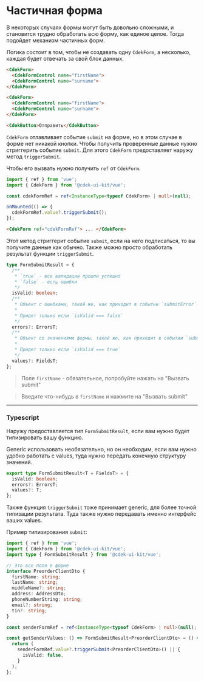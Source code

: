 
<Meta title="Form/CdekForm/PartialForm" />

# Частичная форма

В некоторых случаях формы могут быть довольно сложными, и становится трудно обработать всю форму, как
единое целое. Тогда подойдет механизм частичных форм.

Логика состоит в том, чтобы не создавать одну `CdekForm`, а несколько, каждая будет отвечать за свой
блок данных.

```html dark
<CdekForm>
  <CdekFormControl name="firstName">
  <CdekFormControl name="surname">
</CdekForm>

<CdekForm>
  <CdekFormControl name="firstName">
  <CdekFormControl name="surname">
</CdekForm>

<CdekButton>Отправить</CdekButton>
```

`CdekForm` отлавливает событие `submit` на форме, но в этом случае в форме нет никакой кнопки. Чтобы
получить проверенные данные нужно стриггерить событие `submit`. Для этого `CdekForm` предоставляет
наружу метод `triggerSubmit`.

Чтобы его вызвать нужно получить `ref` от `CdekForm`.

```ts dark
import { ref } from 'vue';
import { CdekForm } from '@cdek-ui-kit/vue';

const cdekFormRef = ref<InstanceType<typeof CdekForm> | null>(null);

onMounted(() => {
  cdekFormRef.value?.triggerSubmit();
});
```

```html dark
<CdekForm ref="cdekFormRef"> ... </CdekForm>
```

Этот метод стриггерит событие `submit`, если на него подписаться, то вы получите данные как обычно.
Также можно просто обработать результат функции `triggerSubmit`.

```ts dark
type FormSubmitResult = {
  /**
   * `true` - все валидации прошли успешно
   * `false` - есть ошибки
   */
  isValid: boolean;
  /**
   * Объект с ошибками, такой же, как приходит в событии `submitError`
   *
   * Придет только если `isValid === false`
   */
  errors?: ErrorsT;
  /**
   * Объект со значениями формы, такой же, как приходит в событии `submit`
   *
   * Придет только если `isValid === true`
   */
  values?: FieldsT;
};
```

> Поле `firstName` - обязательное, попробуйте нажать на "Вызвать submit"

> Введите что-нибудь в `firstName` и нажмите на "Вызвать submit"

<Story id="form-cdekform--manual-submit" />

---

### Typescript

Наружу предоставляется тип `FormSubmitResult`, если вам нужно будет типизировать вашу функцию.

Generic использовать необязательно, но он необходим, если вам нужно удобно работать с values,
туда нужно передать конечную структуру значений.

```ts dark
export type FormSubmitResult<T = FieldsT> = {
  isValid: boolean;
  errors?: ErrorsT;
  values?: T;
};
```

Также функция `triggerSubmit` тоже принимает generic, для более точной типизации результата.
Туда также нужно передавать именно интерфейс ваших values.

Пример типизирования `submit`:

```ts dark
import { ref } from 'vue';
import { CdekForm } from '@cdek-ui-kit/vue';
import type { FormSubmitResult } from '@cdek-ui-kit/vue';

// Это все поля в форме
interface PreorderClientDto {
  firstName: string;
  lastName: string;
  middleName?: string;
  address: AddressDto;
  phoneNumberString: string;
  email?: string;
  tin?: string;
}

const senderFormRef = ref<InstanceType<typeof CdekForm> | null>(null);

const getSenderValues: () => FormSubmitResult<PreorderClientDto> = () => {
  return (
    senderFormRef.value?.triggerSubmit<PreorderClientDto>() || {
      isValid: false,
    }
  );
};
```
